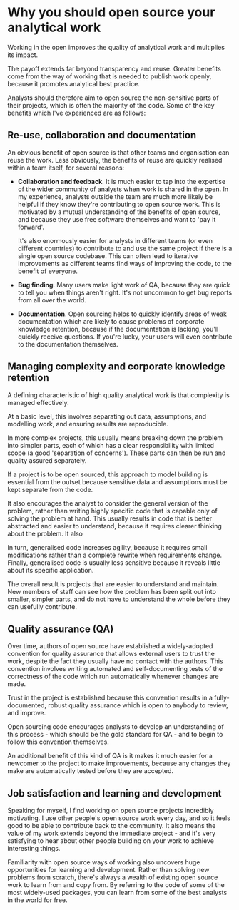 # Why you should open source your analytical work

Working in the open improves the quality of analytical work and multiplies its impact.

The payoff extends far beyond transparency and reuse.  Greater benefits come from the way of working that is needed to publish work openly, because it promotes analytical best practice.

Analysts should therefore aim to open source the non-sensitive parts of their projects, which is often the majority of the code. Some of the key benefits which I've experienced are as follows:

## Re-use, collaboration and documentation

An obvious benefit of open source is that other teams and organisation can reuse the work.  Less obviously, the benefits of reuse are quickly realised within a team itself, for several reasons:

- **Collaboration and feedback**.  It is much easier to tap into the expertise of the wider community of analysts when work is shared in the open.  In my experience, analysts outside the team are much more likely be helpful if they know they're contributing to open source work. This is motivated by a mutual understanding of the benefits of open source, and because they use free software themselves and want to 'pay it forward'.

  It's also enormously easier for analysts in different teams (or even different countries) to contribute to and use the same project if there is a single open source codebase.  This can often lead to iterative improvements as different teams find ways of improving the code, to the benefit of everyone.

- **Bug finding**.  Many users make light work of QA, because they are quick to tell you when things aren't right.  It's not uncommon to get bug reports from all over the world.

- **Documentation**. Open sourcing helps to quickly identify areas of weak documentation which are likely to cause problems of corporate knowledge retention, because if the documentation is lacking, you'll quickly receive questions.  If you're lucky, your users will even contribute to the documentation themselves.

## Managing complexity and corporate knowledge retention

A defining characteristic of high quality analytical work is that complexity is managed effectively.

At a basic level, this involves separating out data, assumptions, and modelling work, and ensuring results are reproducible.

In more complex projects, this usually means breaking down the problem into simpler parts, each of which has a clear responsibility with limited scope (a good 'separation of concerns').  These parts can then be run and quality assured separately.

If a project is to be open sourced, this approach to model building is essential from the outset because sensitive data and assumptions must be kept separate from the code.

It also encourages the analyst to consider the general version of the problem, rather than writing highly specific code that is capable only of solving the problem at hand.  This usually results in code that is better abstracted and easier to understand, because it requires clearer thinking about the problem.  It also

In turn, generalised code increases agility, because it requires small modifications rather than a complete rewrite when requirements change.  Finally, generalised code is usually less sensitive because it reveals little about its specific application.

The overall result is projects that are easier to understand and maintain.  New members of staff can see how the problem has been split out into smaller, simpler parts, and do not have to understand the whole before they can usefully contribute.

## Quality assurance (QA)

Over time, authors of open source have established a widely-adopted convention for quality assurance that allows external users to trust the work, despite the fact they usually have no contact with the authors.  This convention involves writing automated and self-documenting tests of the correctness of the code which run automatically whenever changes are made.

Trust in the project is established because this convention results in a fully-documented, robust quality assurance which is open to anybody to review, and improve.

Open sourcing code encourages analysts to develop an understanding of this process - which should be the gold standard for QA -  and to begin to follow this convention themselves.

An additional benefit of this kind of QA is it makes it much easier for a newcomer to the project to make improvements, because any changes they make are automatically tested before they are accepted.

## Job satisfaction and learning and development

Speaking for myself, I find working on open source projects incredibly motivating.  I use other people's open source work every day, and so it feels good to be able to contribute back to the community.  It also means the value of my work extends beyond the immediate project - and it's very satisfying to hear about other people building on your work to achieve interesting things.

Familiarity with open source ways of working also uncovers huge opportunities for learning and development.  Rather than solving new problems from scratch, there's always a wealth of existing open source work to learn from and copy from.  By referring to the code of some of the most widely-used packages, you can learn from some of the best analysts in the world for free.